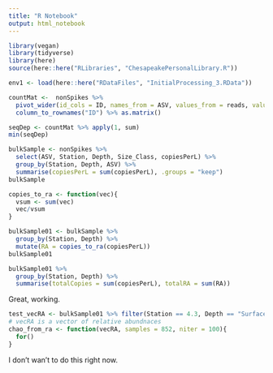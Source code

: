 ```yaml
---
title: "R Notebook"
output: html_notebook
---
```


```r
library(vegan)
library(tidyverse)
library(here)
source(here::here("RLibraries", "ChesapeakePersonalLibrary.R"))
```

```r
env1 <- load(here::here("RDataFiles", "InitialProcessing_3.RData"))
```

```r
countMat <-  nonSpikes %>%
  pivot_wider(id_cols = ID, names_from = ASV, values_from = reads, values_fill = 0) %>%
  column_to_rownames("ID") %>% as.matrix()
```


```r
seqDep <- countMat %>% apply(1, sum)
min(seqDep)
```

```r
bulkSample <- nonSpikes %>% 
  select(ASV, Station, Depth, Size_Class, copiesPerL) %>%
  group_by(Station, Depth, ASV) %>%
  summarise(copiesPerL = sum(copiesPerL), .groups = "keep")
bulkSample
```
```r
copies_to_ra <- function(vec){
  vsum <- sum(vec)
  vec/vsum
}

bulkSample01 <- bulkSample %>%
  group_by(Station, Depth) %>%
  mutate(RA = copies_to_ra(copiesPerL))
bulkSample01
```


```r
bulkSample01 %>% 
  group_by(Station, Depth) %>%
  summarise(totalCopies = sum(copiesPerL), totalRA = sum(RA))
```
Great, working.

```r
test_vecRA <- bulkSample01 %>% filter(Station == 4.3, Depth == "Surface") %>% pull(RA)
# vecRA is a vector of relative abundnaces
chao_from_ra <- function(vecRA, samples = 852, niter = 100){
  for()
}
```

I don't wan't to do this right now.